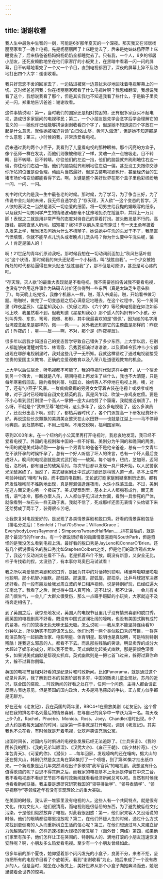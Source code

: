 ```yaml
---
---
---
```

title: 谢谢收看
---




我人生中最急中生智的一刻，可能是6岁那年夏天的一个深夜。那天我又在邻居杨丽丽家看了一晚上电视。先是杨丽丽困了上床睡觉去了，后来是她妹妹杨萍萍上床睡觉去了，后来杨爸爸杨妈妈杨奶奶全都睡觉去了。只有我，一个人，6岁的邻居小朋友，还死皮赖脸地坐在他们家客厅的小板凳上，在黑暗中看着一闪一闪的屏幕，目不转睛地看完了一个又一个节目，直到电视都困了，深夜的屏幕上猝不及防地打出四个大字：谢谢收看。

我只好恋恋不舍的回家去了，一边钻进被窝一边意犹未尽地回味着电视屏幕上的一切。这时候爸爸问我：你在杨丽丽家都看了什么电视片啊？我思绪翻滚，我想说我看了这个，我想说我看了那个，但是其实我也不知道我看了些什么，于是脑子里灵光一闪，郑重地告诉爸爸：谢谢收看。

这件事情说明：第一，当时我们的国家还是相对贫困的，还有很多家庭买不起电视，造成很多家庭间的电视移民；第二，一个小朋友是先学会念字后学会理解它的含义的——她也许已经能够拼读谢谢收看四个字了，但是她不知道这四个字放在一起是什么意思，就像她被强迫背诵“白日依山尽，黄河入海流”，但是她不知道那是什么意思；第三，小时候的我，非常热爱看电视。

后来通过我的两个小侄子，我看到了儿童看电视的那种眼神。那个闪亮的方盒子，像个巫师一样在发功，而他们则像被催眠了一样，灵魂一点一点被吸走。目不转睛、目不转睛、目不转睛。你往他们的左边一挡，他们的脑袋就齐刷刷地往右边一偏，你往他们右边一挡，他们的脑袋就齐刷刷地往左边一偏，甚至没工夫跟你交涉你所站的位置是否合理。动画片当然最好，但是古装电视剧也行，甚至经济台的生猪市场价格变动都能看得下去。啊，关键是整个美好世界在那个盒子里色彩缤纷地一闪、一闪、一闪。

初中时代大约是我一生中最苍老的时候。那时候，为了学习，为了争当三好，为了传说中金灿灿的未来，我无师自通学会了“存天理，灭人欲”一这个变态的哲学。灭人欲的表现之一当然是消灭一切恋爱的细菌，将一切男生给我抛的媚眼写的纸条，以及我对一切男同学产生的情绪波动都毫不犹豫地扼杀在摇篮中，并踩上一万只脚！表现之二就是用非常严苛的态度对待自己的穿着打扮。披头散发是不行的。高跟鞋，那简直骇人听闻。超短裙？我30岁以前从来没有穿过！有一天王勇琴披着头发来上学，我当场质问她为什么不梳辫子，她说她中午洗的头发干不了，我简直气愤填膺，你就不能早点儿洗头或者晚点儿洗头吗？你为什么要中午洗头呢，骗人！肯定是骗人的！

啊！21世纪的青年们原谅我吧。那时候我想在一切动词前面加上“秋风扫落叶般地”这个状语，那时候我的床头还贴着一个小标语，叫“战胜自我”。一个少女被她所处的时代都给逼得在床头贴出“战胜自我”了，那不但是可原谅，甚至是可心疼的吧。

“存天理，灭人欲”的最重大表现就是不看电视。我不需要爸妈告诫我不要看电视，也没有学会用这件事作为砝码去讨价还价得到一些东西（真是太缺乏生意头脑了）。每天晚上吃完饭，我像个机器人一样，啪，落入书桌前。啪，开始看书做习题。啪啪啪，做完了一切变态题之后心满意足地睡去。在这个过程中，另一个房间里《昨夜星辰》、《星星知我心》、《笑傲江湖》、《六个梦》等经典电视剧在如泣如诉地上映．我虽然看不到，但我知道《星星知我心》那个感人的妈妈有5个小孩，分别叫秀秀、东东、弯弯、佩佩、彬彬，其中我最喜欢的是“佩佩”，因为她的名字用台湾腔念起来是那样的，佩——佩——。另外我还知道它的主题曲是那样的：昨夜的！昨夜的！，星——辰——啊，不对，那个是《昨夜星辰》。

很多年以后我才知道自己的变态哲学导致自己错失了多少东西。上大学以后，在别人都能够搞清楚刘雪华、林青霞、吕秀菱都演过谁谁谁，以及萧峰令狐冲韦小宝都出现在哪部电视剧里时，我对这些几乎一无所知。我就这样错过了通过电视剧接受宝贵的爱国主义教育、正确的恋爱观教育以及八荣八耻道德观教育的机会。

上大学以后住宿舍，听电视都不可能了。我的电视时代就这样中断了，从一个宿舍到另一个宿舍，一断就是八年。期间电视上再发生了些什么，我也不大清楚，只是每年寒暑假回去，隐约看到刘蓓、张国立、徐帆等人不停地在电视上晃。噢，对了，还有“小燕子”风暴。一群疯疯癫癫的男男女女穿着古装在电视上或发嗲或咆哮，对于当时已经暗暗自诩文化精英的我，真是风乍起，吹皱一身鸡皮疙瘩。要是不小心看到武打剧里一个高人一掌把一座大山给劈了个窟窿，我就接近崩溃了。什么呀，不就是个“武林至尊”地位吗，这么多年了，这么多电视剧了，这么多演员了，还没分出高下啊。别打了，都热兵器时代了，各个门派提高一下研发经费好不好。再说这些长衣飘飘的美男美女整天在山水田野——也就是江湖上——马不停蹄地奔跑，到处搞串联，不用上班啊，不用交税啊，福利国家啊。

等到2000年末，在一个纽约的小公寓里再打开电视时，我悲哀地发现，我已经不爱看电视了。外国的电视剧和中国的一样不好看。美剧分为午间的和晚间的两类。午间的就是美式琼瑶剧——总有一个男青年的爸爸不是他亲爸爸，总有一个女青年在不该怀孕的时候怀孕了，总有一个好人听信了坏人的谗言，总有一个坏人最后变成好人。晚间的电视剧就是美式武打剧——破案。每个城市，纽约，芝加哥，迈阿密，洛杉矶，都有自己的破案系列，每次节目都以发现一具尸体开始，以人民警察光荣破案终了。当然了，美式疑案剧比中式武打剧还是稍微人道一点。基本上没有考验神经的“嚎啕”片段，而中国的电视剧，无论武打剧家庭剧疑案剧历史剧，都有阵发性嚎啕防不胜防地出现，真是屋漏偏逢连夜雨，大珠小珠落玉盘。不过，美剧在这方面又走向另一个极端了。美式疑案剧里，基本上人人都胸有成竹，面无表情，语气冰冷，那些办案人员，人人都似乎见识过大世面，看到一具惨死的尸体，就像看到一块石头一样无动于衷。我就不信了，死成那样还面无表情？头给锯下来还给劈成了两半了，装得很辛苦吧。

让我恢复对电视爱好的，是发现了各类情景喜剧和脱口秀。好看的情景喜剧包括（排名分先后）：Seinfeld；That70sShow；WillandGrace；EverybodyLovesRaymond；SimpsonsTwoandHalfMan……排在最后的，就是那个最流行的Friends。有一个据说很好看的动画情景喜剧叫SouthPark，但是奇怪的是我没怎么看到电视上演。最好看的脱口秀是JayLeno和ConnarO'Brien。还有几个据说很有名的脱口秀比如StephenColbert之类，但是他们的政治观点太左了，我这个反动派实在看不下去。老是抓着布什不放，既没有新意，又安全无比，柿子专找软的捏，太没劲了，有本事你骂奥巴马试试看！

我之所以喜爱情景喜剧和脱口秀，是因为其中的对话特别聪明，稀里哗啦噼里啪啦地聪明，那小机智小幽默，那线路，那速度，那弧旋，那扣杀，比乒乓球冠军决赛还好看。前一段有朋友给我发周立波的单口相声视频，说是特别好玩，已经红遍大江南北了。我看了之后，就觉得中国人真可怜，这不让说，那不让讲，一会儿有关部门很生气，一会儿广大群众很受伤，那么一点蹑手蹑脚的小玩笑，大家就迫不及待奔走相告了。

到了英国之后，我惊恐地发现，英国人的电视节目里几乎没有情景喜剧和脱口秀。而英国的电视剧真不好看，既没有中国式波澜壮阔的嚎啕，也没有美国式胸有成竹的紧凑，他们的故事无色无味无盐无糖。怎么说呢——我从来不能坚持连续看10分钟以上，所以确实不知道该怎么说。他们也有一两个类似脱口秀的节目，一群喜剧演员聚在一起损政治家、电影明星、体育明星。聪明也是真聪明，可是特别特别残酷！连我这么邪恶的人，都看不下去。而且那些残酷的笑话，明显卖弄的成分大大超过了娱乐的成分，所以我不爱看。英式幽默比起美式幽默，那是要颜色深很多，如果说美式幽默是帮观众抓痒，英式幽默则是一把匕首飞过来，躲得过算你命大，躲不过算你倒霉。

英国的电视节目相对好看的是纪录片和时政新闻。比如Panorama，就是通过这个纪录片系列，我了解到日本的贫困阶层有多穷，中国的贩卖儿童业现状，苏丹的近况，联合国的腐败……时政新闻的好看之处在于，任何一个问题，主持人都会请正反两方表达意见，但是英国的国内政治，大多是鸡毛蒜皮的争执，正方反方似乎都是无聊方。

好在还有《老友记》，我在英国的两年里，BBC4+1在重放美剧《老友记》。这个曾经在我的排名中名列最后的情景喜剧，在与自己的竞争中一举跃为第一名。每天晚上6-7点，Rachel，Phoebe，Monica，Ross，Joey，Chandler准时出现。6-7点大约是我每天回家的时间，回家第一件事就是打开电视，调到《老友记》。其实我也不总在看，有时候就是开着电视，让欢声笑语充满公寓。

出国时间长，对国内与时俱进的电视业发展已经无法追踪了。《士兵突击》、《我的团长我的团》、《我的兄弟叫顺溜》、《汉武大帝》、《雍正王朝》、《新少林传奇》、《少年包青天》、《可爱的你》、《潜伏》……每年回家，发现嚎啕的还在嚷啕，劈大山的还在劈大山，韩剧仍然是女主角在第8集打了一个喷嚏，到了第80集才抽出纸巾来。一个新现象是近几年突然涌现出许多歌颂“我军官兵”的电视剧，我想这有什么值得歌颂的呢？百思不得其解之后，而我家的电视基本上永远是停留在中央二台，我不看电视剧不看综艺节目不看时政新闻就看看经济新闻总可以吧。当然有时候我也看看新闻联播，我主要是想研究研究我国的“领导排坐学”、“领导表情学”、“领导视察学”等领域近年有没有实现理论上的重大突破。

在美国的时候，我认识一堆家里没有电视的人。这些人有一个共同特点，就是很有文化。作为文化人，他们很清高，而电视则是很低俗的东西，为了避免被低俗文化污染，于是他们毅然放弃了电视。对此我很困惑：第一，他们家来客人又没话说的时候，他们的眼睛都往哪里投放呢？第二，在他们怀疑人生的时候，通过什么方式来找到更倒霉的人从而重新树立生活的信心呢？第三，在他们想通过骂人来建立智力优越感的时候，怎样迅速找到大规模的傻叉呢？（画外音：网络）第四，如果他们家里有孩子，他们怎样让正在哭闹的、特别粘人的、满地打滚的小朋友迅速恢复安静呢？啊，小朋友多么热爱看电视。至少有一个小朋友曾经如此。

很多年前的那个夏夜，她仰望着那个闪闪发光的小盒子，良莠不分，来者不拒，坚持把所有的电视节目看了个底朝天，看到“谢谢收看”为止。她后来成了一个没有故乡的人，但是当时，她坐在小板凳上，美好世界从那个小盒子向她奔涌而去，她眼里装着全世界的惊喜。